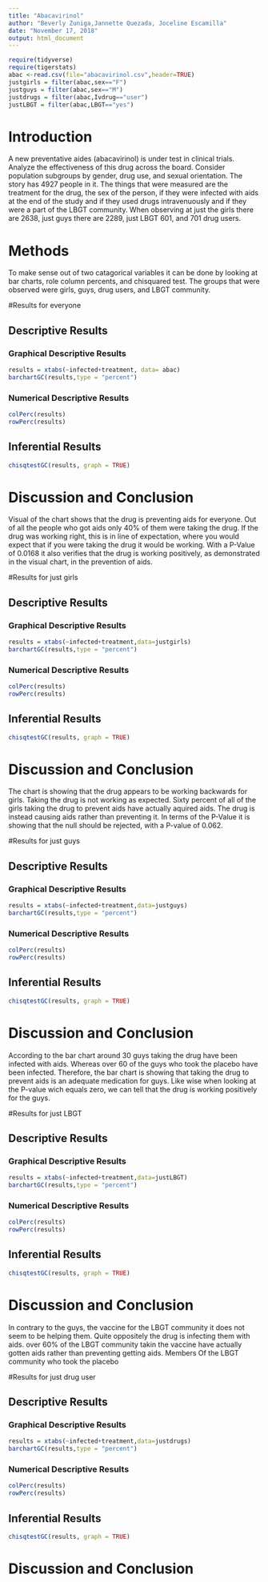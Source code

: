 ---
title: "Abacavirinol"
author: "Beverly Zuniga,Jannette Quezada, Joceline Escamilla"
date: "November 17, 2018"
output: html_document
---

```{r include=FALSE,echo=FALSE}
require(tidyverse)
require(tigerstats)
abac <-read.csv(file="abacavirinol.csv",header=TRUE)
justgirls = filter(abac,sex=="F")
justguys = filter(abac,sex=="M")
justdrugs = filter(abac,Ivdrug=="user")
justLBGT = filter(abac,LBGT=="yes")
```

# Introduction

<!--In this section you explain what you are trying to show.  Where did the data come from?  What is the research or other question you are trying to answer?.  If you skimp in this section expect to be marked down in your grade. Paint a picture of the project a couple of paragraphs is expected!-->

A new  preventative aides (abacavirinol) is under test in clinical trials. Analyze the effectiveness of this drug across the board. Consider population subgroups by gender, drug use, and sexual orientation. The story has 4927 people in it. The things that were measured are the treatment for the drug, the sex of the person, if they were infected with aids at the end of the study and if they used drugs intravenuously and if they were a part of the LBGT community. When observing at just the girls there are 2638, just guys there are 2289, just LBGT 601, and 701 drug users. 

# Methods

<!--Decide on your methods:  use "variable analysis" or other appropriate descriptors.  Make sure to choose at least one graphical method and at least one numerical method. Discuss what data manipulations may be needed for example subsetting or other binning procedures and what sort of graphical displays and inferential tools will be used!-->
To make sense out of two catagorical variables it can be done by looking at bar charts, role column percents, and chisquared test. The groups that were observed were girls, guys, drug users, and LBGT community.

#Results for everyone

<!--Divide this section into two sub-sections:  One for your descriptive  results and one for your inferential results.!-->

## Descriptive Results

### Graphical Descriptive Results

<!--Graphical results here.  Make sure to show your code.  Provide appropriate labels for axes, giving units if possible, and provide a good title for the graph, too.  Use the graphical results to describe the patterns if any that exist in the data as focused toward the research question. Bottom line is to explain the features of the graph that are relevant to conforming or departing to what is expected by your null hypothesis !-->
```{r}
results = xtabs(~infected+treatment, data= abac)
barchartGC(results,type = "percent")
```

### Numerical Descriptive Results

<!--Numerical results go here. Use the numerical results to describe the patterns if any that exist in the data as focused toward the research question!-->
```{r}
colPerc(results)
rowPerc(results)
```

## Inferential Results

<!--State hypothesis clearly.  Make sure your discussion of the inferential test covers all the aspects that the test output produces, such as test statistic, p-value etc.  Make a decision about the null hypothesis, explain the assumptions on which the selected test/procedure was based, and why the chosen procedure satisfys the assumptions and is appropriate to answer the research question!-->
```{r}
chisqtestGC(results, graph = TRUE)
```


# Discussion and Conclusion

Visual of the chart shows that the drug is preventing aids for everyone. Out of all the people who got aids only 40% of them were taking the drug. If the drug was working right, this is in line of expectation, where you would expect that if you were taking the drug it would be working. With a P-Value of 0.0168 it also verifies that the drug is working positively, as demonstrated in the visual chart, in the prevention of aids.

<!--Discussion and conclusion here.  If you found a relationship be sure to consider whether the relationship occurs because one of the variavbles causes the other, or whether they perhasps are related for some other reason.  Watch the chapter 6 videos from the GeorgeTown videos collection.!-->
#Results for just girls

<!--Divide this section into two sub-sections:  One for your descriptive  results and one for your inferential results.!-->

## Descriptive Results

### Graphical Descriptive Results

<!--Graphical results here.  Make sure to show your code.  Provide appropriate labels for axes, giving units if possible, and provide a good title for the graph, too.  Use the graphical results to describe the patterns if any that exist in the data as focused toward the research question. Bottom line is to explain the features of the graph that are relevant to conforming or departing to what is expected by your null hypothesis !-->
```{r}
results = xtabs(~infected+treatment,data=justgirls)
barchartGC(results,type = "percent")
```

### Numerical Descriptive Results

<!--Numerical results go here. Use the numerical results to describe the patterns if any that exist in the data as focused toward the research question!-->
```{r}
colPerc(results)
rowPerc(results)
```

## Inferential Results

<!--State hypothesis clearly.  Make sure your discussion of the inferential test covers all the aspects that the test output produces, such as test statistic, p-value etc.  Make a decision about the null hypothesis, explain the assumptions on which the selected test/procedure was based, and why the chosen procedure satisfys the assumptions and is appropriate to answer the research question!-->
```{r}
chisqtestGC(results, graph = TRUE)
```


# Discussion and Conclusion

The chart is showing that the drug appears to be working backwards for girls. Taking the drug is not working as expected. Sixty percent of all of the girls taking the drug to prevent aids have actually aquired aids. The drug is instead causing aids rather than preventing it. In terms of the P-Value it is showing that the null should be rejected, with a P-value of 0.062.

<!--Discussion and conclusion here.  If you found a relationship be sure to consider whether the relationship occurs because one of the variavbles causes the other, or whether they perhasps are related for some other reason.  Watch the chapter 6 videos from the GeorgeTown videos collection.!-->
#Results for just guys

<!--Divide this section into two sub-sections:  One for your descriptive  results and one for your inferential results.!-->

## Descriptive Results

### Graphical Descriptive Results

<!--Graphical results here.  Make sure to show your code.  Provide appropriate labels for axes, giving units if possible, and provide a good title for the graph, too.  Use the graphical results to describe the patterns if any that exist in the data as focused toward the research question. Bottom line is to explain the features of the graph that are relevant to conforming or departing to what is expected by your null hypothesis !-->
```{r}
results = xtabs(~infected+treatment,data=justguys)
barchartGC(results,type = "percent")
```

### Numerical Descriptive Results

<!--Numerical results go here. Use the numerical results to describe the patterns if any that exist in the data as focused toward the research question!-->
```{r}
colPerc(results)
rowPerc(results)
```

## Inferential Results

<!--State hypothesis clearly.  Make sure your discussion of the inferential test covers all the aspects that the test output produces, such as test statistic, p-value etc.  Make a decision about the null hypothesis, explain the assumptions on which the selected test/procedure was based, and why the chosen procedure satisfys the assumptions and is appropriate to answer the research question!-->
```{r}
chisqtestGC(results, graph = TRUE)
```


# Discussion and Conclusion

According to the bar chart around 30 guys taking the drug have been infected with aids. Whereas over 60 of the guys who took the placebo have been infected. Therefore, the bar chart is showing that taking the drug to prevent aids is an adequate medication for guys. Like wise when looking at the P-value wich equals zero, we can tell that the drug is working positively for the guys.

<!--Discussion and conclusion here.  If you found a relationship be sure to consider whether the relationship occurs because one of the variavbles causes the other, or whether they perhasps are related for some other reason.  Watch the chapter 6 videos from the GeorgeTown videos collection.!-->
#Results for just LBGT

<!--Divide this section into two sub-sections:  One for your descriptive  results and one for your inferential results.!-->

## Descriptive Results

### Graphical Descriptive Results

<!--Graphical results here.  Make sure to show your code.  Provide appropriate labels for axes, giving units if possible, and provide a good title for the graph, too.  Use the graphical results to describe the patterns if any that exist in the data as focused toward the research question. Bottom line is to explain the features of the graph that are relevant to conforming or departing to what is expected by your null hypothesis !-->
```{r}
results = xtabs(~infected+treatment,data=justLBGT)
barchartGC(results,type = "percent")
```

### Numerical Descriptive Results

<!--Numerical results go here. Use the numerical results to describe the patterns if any that exist in the data as focused toward the research question!-->
```{r}
colPerc(results)
rowPerc(results)
```

## Inferential Results

<!--State hypothesis clearly.  Make sure your discussion of the inferential test covers all the aspects that the test output produces, such as test statistic, p-value etc.  Make a decision about the null hypothesis, explain the assumptions on which the selected test/procedure was based, and why the chosen procedure satisfys the assumptions and is appropriate to answer the research question!-->
```{r}
chisqtestGC(results, graph = TRUE)
```


# Discussion and Conclusion

In contrary to the guys, the vaccine for the LBGT community it does not seem to be helping them. Quite oppositely the drug is infecting them with aids. over 60% of the LBGT community takin the vaccine have actually gotten aids rather than preventing getting aids. Members Of the LBGT community who took the placebo 

<!--Discussion and conclusion here.  If you found a relationship be sure to consider whether the relationship occurs because one of the variavbles causes the other, or whether they perhasps are related for some other reason.  Watch the chapter 6 videos from the GeorgeTown videos collection.!-->
#Results for just drug user

<!--Divide this section into two sub-sections:  One for your descriptive  results and one for your inferential results.!-->

## Descriptive Results

### Graphical Descriptive Results

<!--Graphical results here.  Make sure to show your code.  Provide appropriate labels for axes, giving units if possible, and provide a good title for the graph, too.  Use the graphical results to describe the patterns if any that exist in the data as focused toward the research question. Bottom line is to explain the features of the graph that are relevant to conforming or departing to what is expected by your null hypothesis !-->
```{r}
results = xtabs(~infected+treatment,data=justdrugs)
barchartGC(results,type = "percent")
```

### Numerical Descriptive Results

<!--Numerical results go here. Use the numerical results to describe the patterns if any that exist in the data as focused toward the research question!-->
```{r}
colPerc(results)
rowPerc(results)
```

## Inferential Results

<!--State hypothesis clearly.  Make sure your discussion of the inferential test covers all the aspects that the test output produces, such as test statistic, p-value etc.  Make a decision about the null hypothesis, explain the assumptions on which the selected test/procedure was based, and why the chosen procedure satisfys the assumptions and is appropriate to answer the research question!-->
```{r}
chisqtestGC(results, graph = TRUE)
```


# Discussion and Conclusion

<!--Discussion and conclusion here.  If you found a relationship be sure to consider whether the relationship occurs because one of the variavbles causes the other, or whether they perhasps are related for some other reason.  Watch the chapter 6 videos from the GeorgeTown videos collection.!-->
